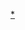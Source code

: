 {{Wikipedia category|hidden=yes|若頁面使用了[[Template:Certification_Table_Bottom|Template:Certification Table Bottom]]且含有僅串流媒體銷量腳註，則會被自動放入此分類。}}

[[Category:Certification_Table_Entry使用|*]]
